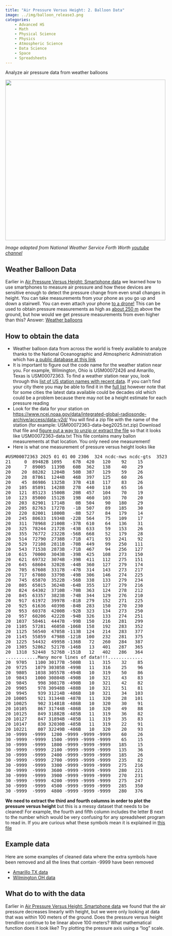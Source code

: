 ```yaml
---
title: "Air Pressure Versus Height: 2. Balloon Data"
image: ../img/balloon_release3.png
categories:
    - Advanced HS
    - Math
    - Physical Science
    - Physics
    - Atmospheric Science
    - Data Science
    - Space
    - Spreadsheets
---
```


Analyze air pressure data from weather balloons

![](../img/balloon_release3.png){width=500 fig-align="center"}

*Image adapted from National Weather Service Forth Worth [youtube channel](https://www.youtube.com/watch?v=-2-7S4OpbYk)*

## Weather Balloon Data

Earlier in [Air Pressure Versus Height: Smartphone data](airpressure.html) we learned how to use smartphones to measure air pressure and how these devices are sensitive enough to detect the pressure change from even small changes in height. You can take measurements from your phone as you go up and down a stairwell. You can even attach your phone <a target="_blank" href="https://doi.org/10.1119/1.4947163">to a drone!</a> This can be used to obtain pressure measurements as high as <a target="_blank" href="https://doi.org/10.1119/1.4947163">about 250 m</a> above the ground, but how would we get pressure measurements from even higher than this? Answer: [Weather balloons](https://www.youtube.com/watch?v=-2-7S4OpbYk)

## How to obtain the data

* Weather balloon data from across the world is freely available to analyze thanks to the National Oceanographic and Atmospheric Administration which has <a target="_blank" href="https://www.ncei.noaa.gov/products/weather-balloon/integrated-global-radiosonde-archive">a public database at this link</a>
* It is important to figure out the code name for the weather station near you. For example, Wilmington, Ohio is USM00072426 and Amarillo, Texas is USM00072363. To find a weather station near you, look through this <a target="_blank" href="../igra2-station-listUS.txt">list of US station names with recent data</a>. If you can't find your city there you may be able to find it in the <a target="_blank" href="../igra2-station-list.txt">full list</a> however note that for some cities the latest data available could be decades old which could be a problem because there may not be a height estimate for each pressure reading
* Look for the data for your station on [https://www.ncei.noaa.gov/data/integrated-global-radiosonde-archive/access/data-y2d/](https://www.ncei.noaa.gov/data/integrated-global-radiosonde-archive/access/data-y2d/)  You will find a zip file with the name of the station (for example:  USM00072363-data-beg2025.txt.zip)  Download that file and [figure out a way to unzip or extract the file](https://www.youtube.com/watch?v=g-OTYQZTDew) so that it looks like USM00072363-data.txt  This file contains many ballon measurements at that location. You only need one measurement! 
* Here is what one measurement of pressure versus height looks like

<pre>
#USM00072363 2025 01 01 00 2306  324 ncdc-nws ncdc-gts  352331 -1017091
21     0  89482B 1095    67B  420   120    92    15 
20     7  89005  1139B   60B  362   138    40    29 
20    20  88282  1204B   50B  387   129    59    26 
20    28  87861  1244B   46B  397   125    60    26 
20    45  86986  1325B   37B  418   117    83    26 
20   105  85891  1428B   27B  440   110    65    16 
20   121  85123  1500B   20B  457   104    70    19 
10   123  85000  1512B   19B  460   103    70    20 
20   203  82901  1714B    0B  504    90   180    29 
20   205  82763  1727B   -1B  507    89   185    30 
20   220  82001  1800B   -8B  527    84   179    14 
20   245  80633  1934B  -22B  564    75   109    17 
20   311  78968  2100B  -37B  610    64   136    31 
20   325  78244  2172B  -43B  633    59   153    26 
20   355  76772  2322B  -56B  668    52   179    28 
20   514  72790  2738B  -71B  471    93   241    92 
20   529  72108  2811B  -70B  449    99   250   111 
20   543  71538  2873B  -71B  467    94   256   127 
10   615  70000  3043B  -39B  425   108   273   150 
20   621  69732  3074B  -39B  411   112   275   151 
20   645  68604  3202B  -44B  360   127   279   174 
20   705  67608  3317B  -47B  314   143   273   217 
20   717  67080  3379B  -49B  306   146   274   225 
20   745  65870  3522B  -56B  338   133   279   234 
20   805  65015  3624B  -64B  355   127   279   216 
20   824  64302  3710B  -70B  363   124   278   212 
20   845  63357  3823B  -74B  344   129   276   210 
20   917  61972  3997B  -81B  279   152   271   225 
20   925  61636  4039B  -84B  283   150   270   230 
20   953  60378  4200B  -92B  323   134   273   250 
20   957  60206  4222B  -94B  326   133   274   251 
20  1037  58461  4447B  -99B  150   216   281   299 
20  1105  57281  4605B -106B  158   192   283   352 
20  1125  56540  4705B -113B  124   214   283   377 
20  1145  55859  4798B -121B  100   232   281   375 
20  1225  54432  4995B -136B   72   260   284   387 
20  1305  52862  5217B -146B   13   401   287   365 
20  1318  52448  5276B -151B   12   402   286   364 
............Many more lines of data!!!.............
20  9705   1100 30177B -500B   11   315    32    85 
20  9725   1079 30305B -499B   11   316    25    96 
20  9805   1038 30557B -494B   10   319    50    86 
10  9843   1000 30804B -490B   10   321    43    83 
20  9845    998 30817B -490B   10   321    42    82 
20  9905    978 30948B -488B   10   321    51    81 
20  9945    939 31214B -486B   10   321    34   103 
20 10005    921 31344B -487B   11   320    28   101 
20 10025    902 31481B -486B   10   320    30    91 
20 10105    867 31744B -486B   10   320    49    88 
20 10125    849 31882B -485B   11   319    36    82 
20 10127    847 31894B -485B   11   319    35    83 
20 10147    830 32030B -485B   11   319    22    91 
20 10221    807 32249B -486B   10   320    20    93 
30 -9999  -9999  1200 -9999 -9999 -9999    60    26 
30 -9999  -9999  1500 -9999 -9999 -9999    65    15 
30 -9999  -9999  1800 -9999 -9999 -9999   185    15 
30 -9999  -9999  2100 -9999 -9999 -9999   135    36 
30 -9999  -9999  2400 -9999 -9999 -9999   185    26 
30 -9999  -9999  2700 -9999 -9999 -9999   235    82 
30 -9999  -9999  3300 -9999 -9999 -9999   275   216 
30 -9999  -9999  3600 -9999 -9999 -9999   280   221 
30 -9999  -9999  3900 -9999 -9999 -9999   270   231 
30 -9999  -9999  4200 -9999 -9999 -9999   275   247 
30 -9999  -9999  4500 -9999 -9999 -9999   285   350 
30 -9999  -9999  4800 -9999 -9999 -9999   280   376 
</pre>

<b>We need to extract the third and fourth columns in order to plot the pressure versus height</b> but this is a messy dataset that needs to be cleaned! For example, the fourth and fifth column includes the letter B next to the number which would be very confusing for any spreadsheet program to read in. If you are curious what these symbols mean it is explained in <a href="../igra2-data-format.txt">this file</a>


## Example data

Here are some examples of cleaned data where the extra symbols have been removed and all the lines that contain -9999 have been removed

* [Amarillo TX data](../amarillo_TX_balloon_data.txt)
* [Wilmington OH data](../wilmington_OH_balloon_data.txt)


## What do to with the data

Earlier in [Air Pressure Versus Height: Smartphone data](airpressure.html) we found that the air pressure decreases linearly with height, but we were only looking at data that was within 100 meters of the ground. Does the pressure versus height trendline continue to be linear above 100 meters? What mathematical function does it look like? Try plotting the pressure axis using a "log" scale.


